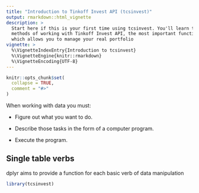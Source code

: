 ```yaml
---
title: "Introduction to Tinkoff Invest API (tcsinvest)"
output: rmarkdown::html_vignette
description: >
  Start here if this is your first time using tcsinvest. You'll learn the basic   
  methods of working with Tinkoff Invest API, the most important function for trading 
  which allows you to manage your real portfolio
vignette: >
  %\VignetteIndexEntry{Introduction to tcsinvest}
  %\VignetteEngine{knitr::rmarkdown}
  %\VignetteEncoding{UTF-8}
---
```


```r
knitr::opts_chunk$set(
  collapse = TRUE,
  comment = "#>"
)
```

When working with data you must:

* Figure out what you want to do.

* Describe those tasks in the form of a computer program.

* Execute the program.


## Single table verbs

dplyr aims to provide a function for each basic verb of data manipulation


```r
library(tcsinvest)
```
